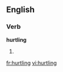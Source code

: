 ==English==

===Verb===
'''hurtling'''

# {{present participle of|hurtle}}

[[fr:hurtling]]
[[vi:hurtling]]